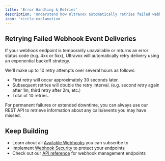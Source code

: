 ```yaml
---
title: 'Error Handling & Retries'
description: 'Understand how Ultravox automatically retries failed webhook deliveries with exponential backoff to ensure reliable event notifications.'
icon: 'circle-exclamation'
---
```


## Retrying Failed Webhook Event Deliveries
If your webhook endpoint is temporarily unavailable or returns an error status code (e.g. 4xx or 5xx), Ultravox will automatically retry delivery using an exponential backoff strategy.

We'll make up to 10 retry attempts over several hours as follows:

* First retry will occur approximately 30 seconds later.
* Subsequent retries will double the retry interval. (e.g. second retry again after 1m, third retry after 2m, etc.)
* Total of 10 retries.

For permanent failures or extended downtime, you can always use our REST API to retrieve information about any calls/events you may have missed.


## Keep Building

- Learn about all [Available Webhooks](./available-webhooks) you can subscribe to
- Implement [Webhook Security](./securing-webhooks) to protect your endpoints
- Check out our [API reference](/api-reference/webhooks/webhooks-list) for webhook management endpoints